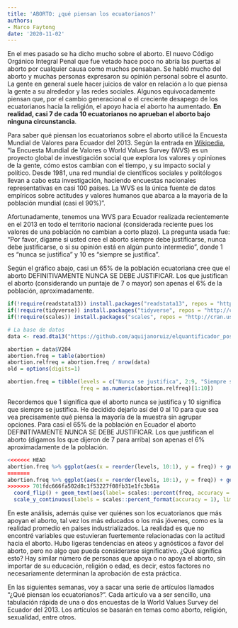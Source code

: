 ```yaml
---
title: 'ABORTO: ¿qué piensan los ecuatorianos?'
authors: 
- Marco Faytong
date: '2020-11-02'
---
```


En el mes pasado se ha dicho mucho sobre el aborto. El nuevo Código Orgánico Integral Penal que fue vetado hace poco no abría las puertas al aborto por cualquier causa como muchos pensaban. Se habló mucho del aborto y muchas personas expresaron su opinión personal sobre el asunto. La gente en general suele hacer juicios de valor en relación a lo que piensa la gente a su alrededor y las redes sociales. Algunos equivocadamente piensan que, por el cambio generacional o el creciente desapego de los ecuatorianos hacia la religión, el apoyo hacia el aborto ha aumentado. **En realidad, casi 7 de cada 10 ecuatorianos no aprueban el aborto bajo ninguna circunstancia**.

Para saber qué piensan los ecuatorianos sobre el aborto utilicé la Encuesta Mundial de Valores para Ecuador del 2013. Según la entrada en [Wikipedia](https://es.wikipedia.org/wiki/Encuesta_Mundial_de_Valores), "la Encuesta Mundial de Valores o World Values Survey (WVS) es un proyecto global de investigación social que explora los valores y opiniones de la gente, cómo estos cambian con el tiempo, y su impacto social y político. Desde 1981, una red mundial de científicos sociales y politólogos llevan a cabo esta investigación, haciendo encuestas nacionales representativas en casi 100 países. La WVS es la única fuente de datos empíricos sobre actitudes y valores humanos que abarca a la mayoría de la población mundial (casi el 90%)".

Afortunadamente, tenemos una WVS para Ecuador realizada recientemente en el 2013 en todo el territorio nacional (considerada reciente pues los valores de una población no cambian a corto plazo). La pregunta usada fue: “Por favor, dígame si usted cree el aborto siempre debe justificarse, nunca debe justificarse, o si su opinión está en algún punto intermedio”, donde 1 es “nunca se justifica” y 10 es “siempre se justifica”.

Según el gráfico abajo, casi un 65% de la población ecuatoriana cree que el aborto DEFINITIVAMENTE NUNCA SE DEBE JUSTIFICAR. Los que justifican el aborto (considerando un puntaje de 7 o mayor) son apenas el 6% de la población, aproximadamente.

```r
if(!require(readstata13)) install.packages("readstata13", repos = "http://cran.us.r-project.org")
if(!require(tidyverse)) install.packages("tidyverse", repos = "http://cran.us.r-project.org")
if(!require(scales)) install.packages("scales", repos = "http://cran.us.r-project.org")

# La base de datos
data <- read.dta13("https://github.com/aquijanoruiz/elquantificador_posts/raw/master/valores/2020-11-02-los-ecuatorianos-aprueban-el-aborto/WV6_Data_Ecuador_2013_Stata_v20180912.dta", generate.factors=T, nonint.factors=T)

abortion = data$V204
abortion.freq = table(abortion)
abortion.relfreq = abortion.freq / nrow(data)
old = options(digits=1)

abortion.freq = tibble(levels = c("Nunca se justifica", 2:9, "Siempre se justifica"), 
                       freq = as.numeric(abortion.relfreq)[1:10])
```

Recordemos que 1 significa que el aborto nunca se justifica y 10 significa que siempre se justifica. He decidido dejarlo así del 0 al 10 para que sea vea precisamente qué piensa la mayoría de la muestra sin agrupar opciones. Para casi el 65% de la población en Ecuador el aborto DEFINITIVAMENTE NUNCA SE DEBE JUSTIFICAR. Los que justifican el aborto (digamos los que dijeron de 7 para arriba) son apenas el 6% aproximadamente de la población.

```r
<<<<<<< HEAD
abortion.freq %>% ggplot(aes(x = reorder(levels, 10:1), y = freq)) + geom_bar(stat = "identity", fill = "blue") + 
=======
abortion.freq %>% ggplot(aes(x = reorder(levels, 10:1), y = freq)) + geom_bar(stat = "identity", fill = "red") + 
>>>>>>> 701fdc666fa502d8c1f53227f08fb31e1fc3b61a
  coord_flip() + geom_text(aes(label= scales::percent(freq, accuracy = 0.1)), hjust=-0.2, size=3, fontface = "italic") + labs(x="", y="", title="Opinión de los ecuatorianos sobre el aborto") +
  scale_y_continuous(labels = scales::percent_format(accuracy = 1), limits = c(0, 0.7))  + theme(axis.text=element_text(size=10)) + theme(plot.title = element_text(color="black", size=14, face="bold.italic"))
```

En este análisis, además  quise ver quiénes son los ecuatorianos que más apoyan el aborto, tal vez los más educados o los más jóvenes, como es la realidad promedio en países industrializados. La realidad es que no encontré variables que estuvieran fuertemente relacionadas con la actitud hacia el aborto. Hubo ligeras tendencias en ateos y agnósticos a favor del aborto, pero no algo que pueda considerarse significativo. ¿Qué significa esto? Hay similar número de personas que apoya o no apoya el aborto, sin importar de su educación, religión o edad, es decir, estos factores no necesariamente determinan la aprobación de esta práctica.

En las siguientes semanas, voy a sacar una serie de artículos llamados “¿Qué piensan los ecuatorianos?”. Cada artículo va a ser sencillo, una tabulación rápida de una o dos encuestas de la World Values Survey del Ecuador del 2013. Los artículos se basarán en temas como aborto, religión, sexualidad, entre otros.